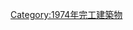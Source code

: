 {{Commonscat|Bridges completed in 1974}}
{{Cat nav 10years|20世紀橋梁|1974||年完工橋梁}}

[[Category:1974年完工建築物|Category:1974年完工建築物]]